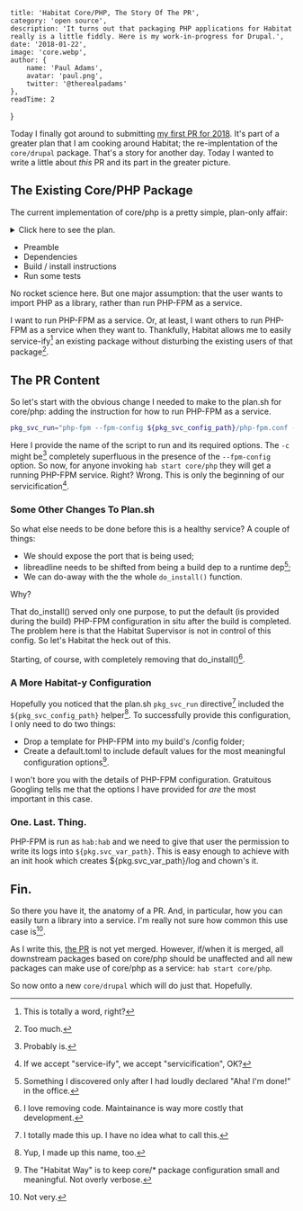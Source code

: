 

    title: 'Habitat Core/PHP, The Story Of The PR',
    category: 'open source',
    description: 'It turns out that packaging PHP applications for Habitat really is a little fiddly. Here is my work-in-progress for Drupal.',
    date: '2018-01-22',
    image: 'core.webp',
    author: {
        name: 'Paul Adams',
        avatar: 'paul.png',
        twitter: '@therealpadams'
    },
    readTime: 2
}


Today I finally got around to submitting [my first PR for
2018](https://github.com/habitat-sh/core-plans/pull/1146). It's part
of a greater plan that I am cooking around Habitat; the
re-implentation of the `core/drupal` package. That's a story for
another day. Today I wanted to write a little about _this_ PR and its
part in the greater picture.

## The Existing Core/PHP Package

The current implementation of core/php is a pretty simple, plan-only
affair:

<details>
<summary>Click here to see the plan.</summary>

```bash
pkg_name=php
pkg_distname=php
pkg_origin=core
pkg_version=7.1.4
pkg_maintainer="The Habitat Maintainers <humans@habitat.sh>"
pkg_license=('PHP-3.01')
pkg_upstream_url=http://php.net/
pkg_description="PHP is a popular general-purpose scripting language that is especially suited to web development."
pkg_source=https://php.net/get/${pkg_distname}-${pkg_version}.tar.bz2/from/this/mirror
pkg_filename=${pkg_distname}-${pkg_version}.tar.bz2
pkg_dirname=${pkg_distname}-${pkg_version}
pkg_shasum=39bf697836e2760b3a44ea322e9e5f1f5b1f07abeb0111f6495eff7538e25805
pkg_deps=(
  core/coreutils
  core/curl
  core/glibc
  core/libxml2
  core/libjpeg-turbo
  core/libpng
  core/openssl
  core/zlib
)
pkg_build_deps=(
  core/bison2
  core/gcc
  core/make
  core/re2c
  core/readline
)
pkg_bin_dirs=(bin sbin)
pkg_lib_dirs=(lib)
pkg_include_dirs=(include)
pkg_interpreters=(bin/php)

do_build() {
  ./configure --prefix="$pkg_prefix" \
    --enable-exif \
    --enable-fpm \
    --with-fpm-user=hab \
    --with-fpm-group=hab \
    --enable-mbstring \
    --enable-opcache \
    --with-mysql=mysqlnd \
    --with-mysqli=mysqlnd \
    --with-pdo-mysql=mysqlnd \
    --with-readline="$(pkg_path_for readline)" \
    --with-curl="$(pkg_path_for curl)" \
    --with-gd \
    --with-jpeg-dir="$(pkg_path_for libjpeg-turbo)" \
    --with-libxml-dir="$(pkg_path_for libxml2)" \
    --with-openssl="$(pkg_path_for openssl)" \
    --with-png-dir="$(pkg_path_for libpng)" \
    --with-xmlrpc \
    --with-zlib="$(pkg_path_for zlib)"
  make
}

do_install() {
  do_default_install

  # Modify PHP-FPM config so it will be able to run out of the box. To run a real
  # PHP-FPM application you would want to supply your own config with
  # --fpm-config <file>.
  mv "$pkg_prefix/etc/php-fpm.conf.default" "$pkg_prefix/etc/php-fpm.conf"
}

do_check() {
  make test
}
```

</details>

- Preamble
- Dependencies
- Build / install instructions
- Run some tests

No rocket science here. But one major assumption: that the user wants
to import PHP as a library, rather than run PHP-FPM as a service.

I want to run PHP-FPM as a service. Or, at least, I want others to run
PHP-FPM as a service when they want to. Thankfully, Habitat allows me
to easily service-ify[^1] an existing package without disturbing the
existing users of that package[^2].

## The PR Content

So let's start with the obvious change I needed to make to the plan.sh
for core/php: adding the instruction for how to run PHP-FPM as a
service.


```bash
pkg_svc_run="php-fpm --fpm-config ${pkg_svc_config_path}/php-fpm.conf -c ${pkg_svc_config_path}"
```

Here I provide the name of the script to run and its required
options. The `-c` might be[^3] completely superfluous in the presence
of the `--fpm-config` option. So now, for anyone invoking `hab start
core/php` they will get a running PHP-FPM service. Right? Wrong. This
is only the beginning of our servicification[^4].

### Some Other Changes To Plan.sh

So what else needs to be done before this is a healthy service? A
couple of things:

- We should expose the port that is being used;
- libreadline needs to be shifted from being a build dep to a runtime
  dep[^5];
- We can do-away with the the whole `do_install()` function.

Why?

That do_install() served only one purpose, to put the default (is
provided during the build) PHP-FPM configuration in situ after the
build is completed. The problem here is that the Habitat Supervisor is
not in control of this config. So let's Habitat the heck out of this.

Starting, of course, with completely removing that do_install()[^6].

### A More Habitat-y Configuration

Hopefully you noticed that the plan.sh `pkg_svc_run` directive[^7]
included the `${pkg_svc_config_path}` helper[^8]. To successfully
provide this configuration, I only need to do two things:

- Drop a template for PHP-FPM into my build's /config folder;
- Create a default.toml to include default values for the most
  meaningful configuration options[^9].

I won't bore you with the details of PHP-FPM configuration. Gratuitous
Googling tells me that the options I have provided for _are_ the most
important in this case.

### One. Last. Thing.

PHP-FPM is run as `hab:hab` and we need to give that user the
permission to write its logs into `${pkg.svc_var_path}`. This is easy
enough to achieve with an init hook which creates
${pkg.svc_var_path}/log and chown's it.

## Fin.

So there you have it, the anatomy of a PR. And, in particular, how you
can easily turn a library into a service. I'm really not sure how
common this use case is[^10].

As I write this, [the
PR](https://github.com/habitat-sh/core-plans/pull/1146) is not yet
merged. However, if/when it is merged, all downstream packages based
on core/php should be unaffected and all new packages can make use of
core/php as a service: `hab start core/php`.

So now onto a new `core/drupal` which will do just that. Hopefully.

[^1]: This is totally a word, right?
[^2]: Too much.
[^3]: Probably is.
[^4]: If we accept "service-ify", we accept "servicification", OK?
[^5]: Something I discovered only after I had loudly declared "Aha! I'm done!" in the office.
[^6]: I love removing code. Maintainance is way more costly that development.
[^7]: I totally made this up. I have no idea what to call this.
[^8]: Yup, I made up this name, too.
[^9]: The "Habitat Way" is to keep core/* package configuration small and meaningful. Not overly verbose.
[^10]: Not very.